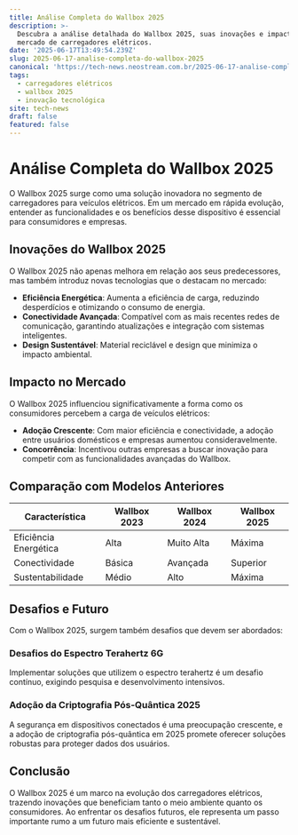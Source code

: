 ```yaml
---
title: Análise Completa do Wallbox 2025
description: >-
  Descubra a análise detalhada do Wallbox 2025, suas inovações e impactos no
  mercado de carregadores elétricos.
date: '2025-06-17T13:49:54.239Z'
slug: 2025-06-17-analise-completa-do-wallbox-2025
canonical: 'https://tech-news.neostream.com.br/2025-06-17-analise-completa-do-wallbox-2025'
tags:
  - carregadores elétricos
  - wallbox 2025
  - inovação tecnológica
site: tech-news
draft: false
featured: false
---
```


# Análise Completa do Wallbox 2025

O Wallbox 2025 surge como uma solução inovadora no segmento de carregadores para veículos elétricos. Em um mercado em rápida evolução, entender as funcionalidades e os benefícios desse dispositivo é essencial para consumidores e empresas.

## Inovações do Wallbox 2025

O Wallbox 2025 não apenas melhora em relação aos seus predecessores, mas também introduz novas tecnologias que o destacam no mercado:

- **Eficiência Energética**: Aumenta a eficiência de carga, reduzindo desperdícios e otimizando o consumo de energia.
- **Conectividade Avançada**: Compatível com as mais recentes redes de comunicação, garantindo atualizações e integração com sistemas inteligentes.
- **Design Sustentável**: Material reciclável e design que minimiza o impacto ambiental.

## Impacto no Mercado

O Wallbox 2025 influenciou significativamente a forma como os consumidores percebem a carga de veículos elétricos:

- **Adoção Crescente**: Com maior eficiência e conectividade, a adoção entre usuários domésticos e empresas aumentou consideravelmente.
- **Concorrência**: Incentivou outras empresas a buscar inovação para competir com as funcionalidades avançadas do Wallbox.

## Comparação com Modelos Anteriores

| Característica     | Wallbox 2023 | Wallbox 2024 | Wallbox 2025 |
|--------------------|--------------|--------------|--------------|
| Eficiência Energética | Alta         | Muito Alta   | Máxima       |
| Conectividade        | Básica       | Avançada     | Superior     |
| Sustentabilidade     | Médio        | Alto         | Máxima       |

## Desafios e Futuro

Com o Wallbox 2025, surgem também desafios que devem ser abordados:

### Desafios do Espectro Terahertz 6G

Implementar soluções que utilizem o espectro terahertz é um desafio contínuo, exigindo pesquisa e desenvolvimento intensivos.

### Adoção da Criptografia Pós-Quântica 2025

A segurança em dispositivos conectados é uma preocupação crescente, e a adoção de criptografia pós-quântica em 2025 promete oferecer soluções robustas para proteger dados dos usuários.

## Conclusão

O Wallbox 2025 é um marco na evolução dos carregadores elétricos, trazendo inovações que beneficiam tanto o meio ambiente quanto os consumidores. Ao enfrentar os desafios futuros, ele representa um passo importante rumo a um futuro mais eficiente e sustentável.
